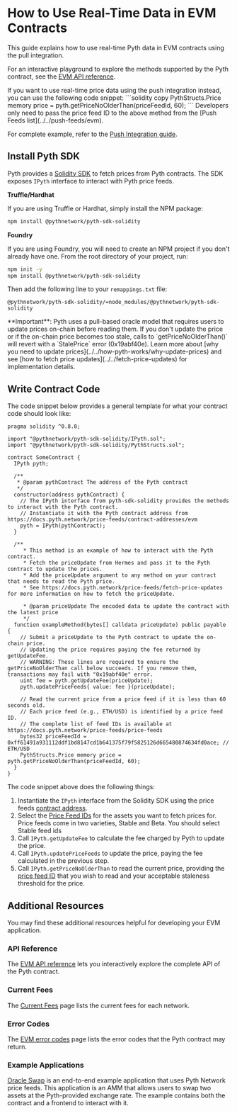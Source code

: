 
# How to Use Real-Time Data in EVM Contracts

This guide explains how to use real-time Pyth data in EVM contracts using the pull integration.

For an interactive playground to explore the methods supported by the Pyth contract, see the [EVM API reference](../../api-reference).

<Callout type="info" emoji="ℹ️">
  If you want to use real-time price data using the push integration instead, you can use the following code snippet:
  ```solidity copy
  PythStructs.Price memory price = pyth.getPriceNoOlderThan(priceFeedId, 60);
  ```
Developers only need to pass the price feed ID to the above method from the [Push Feeds list](../../push-feeds/evm).

For complete example, refer to the [Push Integration guide](../push-integration).

</Callout>

## Install Pyth SDK

Pyth provides a [Solidity SDK](https://github.com/pyth-network/pyth-crosschain/tree/main/target_chains/ethereum/sdk/solidity) to fetch prices from Pyth contracts.
The SDK exposes `IPyth` interface to interact with Pyth price feeds.

**Truffle/Hardhat**

If you are using Truffle or Hardhat, simply install the NPM package:

```bash copy
npm install @pythnetwork/pyth-sdk-solidity
```

**Foundry**

If you are using Foundry, you will need to create an NPM project if you don't already have one.
From the root directory of your project, run:

```bash copy
npm init -y
npm install @pythnetwork/pyth-sdk-solidity
```

Then add the following line to your `remappings.txt` file:

```text copy
@pythnetwork/pyth-sdk-solidity/=node_modules/@pythnetwork/pyth-sdk-solidity
```

<Callout type="warning" emoji="⚠️">
  **Important**: Pyth uses a pull-based oracle model that requires users to
  update prices on-chain before reading them. If you don't update the price or
  if the on-chain price becomes too stale, calls to `getPriceNoOlderThan()` will
  revert with a `StalePrice` error (0x19abf40e). Learn more about [why you need
  to update prices](../../how-pyth-works/why-update-prices) and see [how to
  fetch price updates](../../fetch-price-updates) for implementation details.
</Callout>

## Write Contract Code

The code snippet below provides a general template for what your contract code should look like:

```solidity {30-31} copy
pragma solidity ^0.8.0;

import "@pythnetwork/pyth-sdk-solidity/IPyth.sol";
import "@pythnetwork/pyth-sdk-solidity/PythStructs.sol";

contract SomeContract {
  IPyth pyth;

  /**
   * @param pythContract The address of the Pyth contract
   */
  constructor(address pythContract) {
    // The IPyth interface from pyth-sdk-solidity provides the methods to interact with the Pyth contract.
    // Instantiate it with the Pyth contract address from https://docs.pyth.network/price-feeds/contract-addresses/evm
    pyth = IPyth(pythContract);
  }

  /**
     * This method is an example of how to interact with the Pyth contract.
     * Fetch the priceUpdate from Hermes and pass it to the Pyth contract to update the prices.
     * Add the priceUpdate argument to any method on your contract that needs to read the Pyth price.
     * See https://docs.pyth.network/price-feeds/fetch-price-updates for more information on how to fetch the priceUpdate.

     * @param priceUpdate The encoded data to update the contract with the latest price
     */
  function exampleMethod(bytes[] calldata priceUpdate) public payable {
    // Submit a priceUpdate to the Pyth contract to update the on-chain price.
    // Updating the price requires paying the fee returned by getUpdateFee.
    // WARNING: These lines are required to ensure the getPriceNoOlderThan call below succeeds. If you remove them, transactions may fail with "0x19abf40e" error.
    uint fee = pyth.getUpdateFee(priceUpdate);
    pyth.updatePriceFeeds{ value: fee }(priceUpdate);

    // Read the current price from a price feed if it is less than 60 seconds old.
    // Each price feed (e.g., ETH/USD) is identified by a price feed ID.
    // The complete list of feed IDs is available at https://docs.pyth.network/price-feeds/price-feeds
    bytes32 priceFeedId = 0xff61491a931112ddf1bd8147cd1b641375f79f5825126d665480874634fd0ace; // ETH/USD
    PythStructs.Price memory price = pyth.getPriceNoOlderThan(priceFeedId, 60);
  }
}

```

The code snippet above does the following things:

1. Instantiate the `IPyth` interface from the Solidity SDK using the price feeds [contract address](../../contract-addresses/evm).
2. Select the [Price Feed IDs](../../price-feeds) for the assets you want to fetch prices for. Price feeds come in two varieties, Stable and Beta. You should select Stable feed ids
3. Call `IPyth.getUpdateFee` to calculate the fee charged by Pyth to update the price.
4. Call `IPyth.updatePriceFeeds` to update the price, paying the fee calculated in the previous step.
5. Call `IPyth.getPriceNoOlderThan` to read the current price, providing the [price feed ID](../../price-feeds) that you wish to read and your acceptable staleness threshold for
   the price.

## Additional Resources

You may find these additional resources helpful for developing your EVM application.

### API Reference

The [EVM API reference](../../api-reference) lets you interactively explore the complete API of the Pyth contract.

### Current Fees

The [Current Fees](../../current-fees) page lists the current fees for each network.

### Error Codes

The [EVM error codes](../../error-codes/evm) page lists the error codes that the Pyth contract may return.

### Example Applications

[Oracle Swap](https://github.com/pyth-network/pyth-examples/tree/main/price_feeds/evm/oracle_swap) is an end-to-end example application that uses Pyth Network price feeds.
This application is an AMM that allows users to swap two assets at the Pyth-provided exchange rate. The example contains both the contract and a frontend to interact with it.
